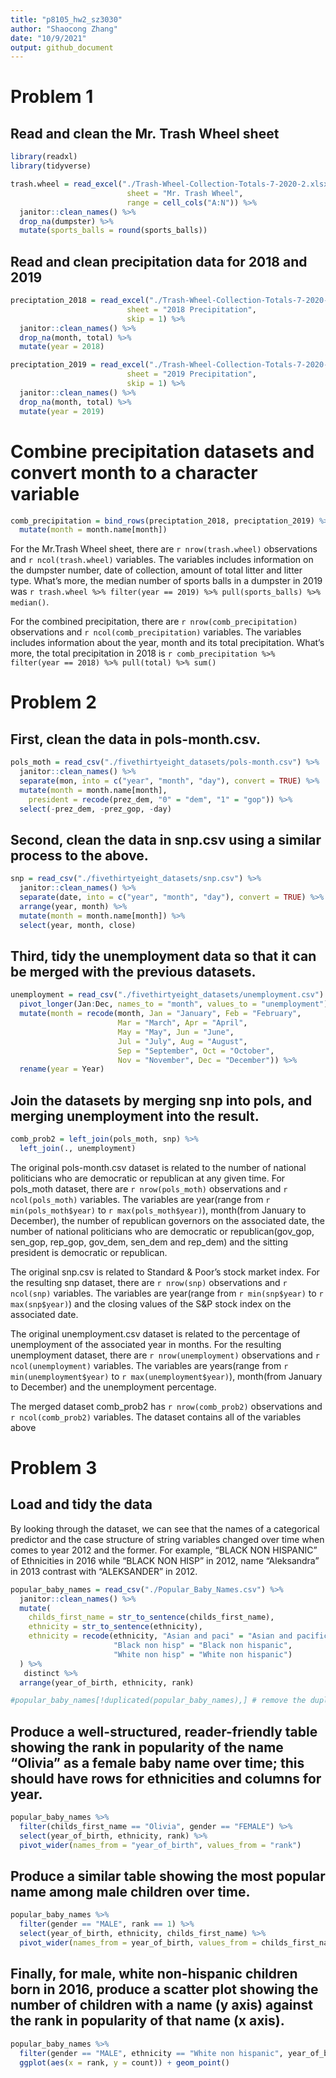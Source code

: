 ```yaml
---
title: "p8105_hw2_sz3030"
author: "Shaocong Zhang"
date: "10/9/2021"
output: github_document
---
```

# Problem 1

## Read and clean the Mr. Trash Wheel sheet

```r
library(readxl)
library(tidyverse)

trash.wheel = read_excel("./Trash-Wheel-Collection-Totals-7-2020-2.xlsx",
                          sheet = "Mr. Trash Wheel",
                          range = cell_cols("A:N")) %>%
  janitor::clean_names() %>%
  drop_na(dumpster) %>%
  mutate(sports_balls = round(sports_balls))
```

## Read and clean precipitation data for 2018 and 2019

```r
preciptation_2018 = read_excel("./Trash-Wheel-Collection-Totals-7-2020-2.xlsx",
                          sheet = "2018 Precipitation", 
                          skip = 1) %>%
  janitor::clean_names() %>%
  drop_na(month, total) %>%
  mutate(year = 2018)

preciptation_2019 = read_excel("./Trash-Wheel-Collection-Totals-7-2020-2.xlsx",
                          sheet = "2019 Precipitation", 
                          skip = 1) %>%
  janitor::clean_names() %>%
  drop_na(month, total) %>%
  mutate(year = 2019)
```

# Combine precipitation datasets and convert month to a character variable

```r
comb_precipitation = bind_rows(preciptation_2018, preciptation_2019) %>%
  mutate(month = month.name[month])
```

For the Mr.Trash Wheel sheet, there are `r nrow(trash.wheel)` observations and `r ncol(trash.wheel)` variables. The variables includes information on the dumpster number, date of collection, amount of total litter and litter type. What's more, the median number of sports balls in a dumpster in 2019 was `r trash.wheel %>% filter(year == 2019) %>% pull(sports_balls) %>% median()`.

For the combined precipitation, there are `r nrow(comb_precipitation)` observations and `r ncol(comb_precipitation)` variables. The variables includes information about the year, month and its total precipitation. What's more, the total precipitation in 2018 is `r comb_precipitation %>% filter(year == 2018) %>% pull(total) %>% sum()`

# Problem 2

## First, clean the data in pols-month.csv.

```r
pols_moth = read_csv("./fivethirtyeight_datasets/pols-month.csv") %>%
  janitor::clean_names() %>%
  separate(mon, into = c("year", "month", "day"), convert = TRUE) %>%
  mutate(month = month.name[month], 
    president = recode(prez_dem, "0" = "dem", "1" = "gop")) %>%
  select(-prez_dem, -prez_gop, -day)
```

## Second, clean the data in snp.csv using a similar process to the above.

```r
snp = read_csv("./fivethirtyeight_datasets/snp.csv") %>%
  janitor::clean_names() %>%
  separate(date, into = c("year", "month", "day"), convert = TRUE) %>%
  arrange(year, month) %>%
  mutate(month = month.name[month]) %>%
  select(year, month, close) 
```


## Third, tidy the unemployment data so that it can be merged with the previous datasets.

```r
unemployment = read_csv("./fivethirtyeight_datasets/unemployment.csv") %>%
  pivot_longer(Jan:Dec, names_to = "month", values_to = "unemployment") %>%
  mutate(month = recode(month, Jan = "January", Feb = "February",
                        Mar = "March", Apr = "April",
                        May = "May", Jun = "June",
                        Jul = "July", Aug = "August",
                        Sep = "September", Oct = "October",
                        Nov = "November", Dec = "December")) %>%
  rename(year = Year)
```

## Join the datasets by merging snp into pols, and merging unemployment into the result.

```r
comb_prob2 = left_join(pols_moth, snp) %>%
  left_join(., unemployment)
```

The original pols-month.csv dataset is related to the number of national politicians who are democratic or republican at any given time. For pols_moth dataset, there are `r nrow(pols_moth)` observations and `r ncol(pols_moth)` variables. The variables are year(range from `r min(pols_moth$year)` to `r max(pols_moth$year)`), month(from January to December), the number of republican governors on the associated date, the number of national politicians who are democratic or republican(gov_gop, sen_gop, rep_gop, gov_dem, sen_dem and rep_dem) and the sitting president is democratic or republican.

The original snp.csv is  related to Standard & Poor’s stock market index. For the resulting snp dataset, there are `r nrow(snp)` observations and `r ncol(snp)` variables. The variables are year(range from `r min(snp$year)` to `r max(snp$year)`) and the closing values of the S&P stock index on the associated date.

The original unemployment.csv dataset is related to the percentage of unemployment of the associated year in months. For the resulting unemployment dataset, there are `r nrow(unemployment)` observations and `r ncol(unemployment)` variables. The variables are years(range from `r min(unemployment$year)` to `r max(unemployment$year)`), month(from January to December) and the unemployment percentage.

The merged dataset comb_prob2 has `r nrow(comb_prob2)` observations and `r ncol(comb_prob2)` variables. The dataset contains all of the variables above


# Problem 3

## Load and tidy the data

By looking through the dataset, we can see that the names of a categorical predictor and the case structure of string variables changed over time when comes to year 2012 and the former. For example, "BLACK NON HISPANIC" of Ethnicities in 2016 while "BLACK NON HISP" in 2012, name "Aleksandra" in 2013 contrast with "ALEKSANDER" in 2012.

```r
popular_baby_names = read_csv("./Popular_Baby_Names.csv") %>%
  janitor::clean_names() %>%
  mutate(
    childs_first_name = str_to_sentence(childs_first_name),
    ethnicity = str_to_sentence(ethnicity),
    ethnicity = recode(ethnicity, "Asian and paci" = "Asian and pacific islander",
                       "Black non hisp" = "Black non hispanic",
                       "White non hisp" = "White non hispanic")
  ) %>%
   distinct %>% 
  arrange(year_of_birth, ethnicity, rank)

#popular_baby_names[!duplicated(popular_baby_names),] # remove the duplicated rows

```

## Produce a well-structured, reader-friendly table showing the rank in popularity of the name “Olivia” as a female baby name over time; this should have rows for ethnicities and columns for year.

```r
popular_baby_names %>%
  filter(childs_first_name == "Olivia", gender == "FEMALE") %>%
  select(year_of_birth, ethnicity, rank) %>% 
  pivot_wider(names_from = "year_of_birth", values_from = "rank")
```

## Produce a similar table showing the most popular name among male children over time.

```r
popular_baby_names %>% 
  filter(gender == "MALE", rank == 1) %>% 
  select(year_of_birth, ethnicity, childs_first_name) %>% 
  pivot_wider(names_from = year_of_birth, values_from = childs_first_name)
```

## Finally, for male, white non-hispanic children born in 2016, produce a scatter plot showing the number of children with a name (y axis) against the rank in popularity of that name (x axis).

```r
popular_baby_names %>%
  filter(gender == "MALE", ethnicity == "White non hispanic", year_of_birth == 2016) %>%
  ggplot(aes(x = rank, y = count)) + geom_point()
```




